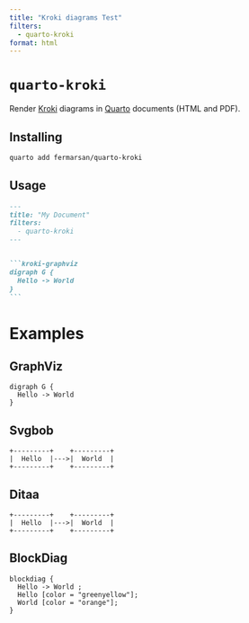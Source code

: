 ```yaml
---
title: "Kroki diagrams Test"
filters:
  - quarto-kroki
format: html
---
```


# `quarto-kroki` 

Render [Kroki](https://kroki.io/) diagrams in [Quarto](https://quarto.org/) documents (HTML and PDF).


## Installing

```bash
quarto add fermarsan/quarto-kroki
```

## Usage

````markdown
---
title: "My Document"
filters:
  - quarto-kroki
---


```kroki-graphviz
digraph G { 
  Hello -> World 
}
```
````

# Examples

## GraphViz

```kroki-graphviz
digraph G { 
  Hello -> World 
}
```

## Svgbob

```kroki-svgbob
+---------+    +---------+
|  Hello  |--->|  World  |
+---------+    +---------+
```

## Ditaa

```kroki-ditaa
+---------+    +---------+
|  Hello  |--->|  World  |
+---------+    +---------+
```

## BlockDiag

```kroki-blockdiag
blockdiag {
  Hello -> World ;
  Hello [color = "greenyellow"];
  World [color = "orange"];
}
```
